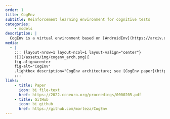 ```yaml
---
order: 1
title: CogEnv
subtitle: Reinforcement learning environment for cognitive tests
categories:
    - models
description: |
  CogEnv is a virtual environment based on [AndroidEnv](https://arxiv.org/abs/2105.13231) that allows artificial agents to complete the same tests used in human studies. It enables typical reinforcement learning agents to perform tasks commonly used in cognitive psychology, such as the N-Back and Stroop tests. CogEnv is designed to be a flexible and extensible platform for studying [a wide range of cognitive tests](/assessments/engine.qmd) and comparing the performance of artificial agents to human participants.
media:
  - |
    ::: {layout-nrow=1 layout-ncol=1 layout-valign="center"}
    ![](/assets/img/cogenv_arch.png){
    fig-align=center
    fig-alt="CogEnv"
    .lightbox description="CogEnv architecture; see [CogEnv paper](https://2022.ccneuro.org/proceedings/0000205.pdf) for details."}
    :::
links:
    - title: Paper
      icon: bi file-text
      href: https://2022.ccneuro.org/proceedings/0000205.pdf
    - title: GitHub
      icon: bi github
      href: https://github.com/morteza/CogEnv
---
```

